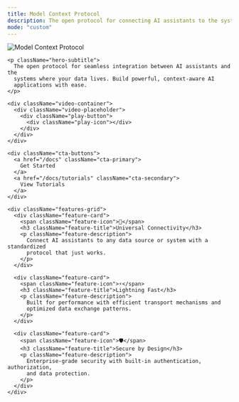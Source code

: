 ```yaml
---
title: Model Context Protocol
description: The open protocol for connecting AI assistants to the systems where data lives
mode: "custom"
---
```


<div className="landing-page">
  <div className="hero-section">
    <div className="hero-title">
      <img
        src="/logo/light.png"
        alt="Model Context Protocol"
        className="hero-logo"
      />
    </div>

    <p className="hero-subtitle">
      The open protocol for seamless integration between AI assistants and the
      systems where your data lives. Build powerful, context-aware AI
      applications with ease.
    </p>

    <div className="video-container">
      <div className="video-placeholder">
        <div className="play-button">
          <div className="play-icon"></div>
        </div>
      </div>
    </div>

    <div className="cta-buttons">
      <a href="/docs" className="cta-primary">
        Get Started
      </a>
      <a href="/docs/tutorials" className="cta-secondary">
        View Tutorials
      </a>
    </div>

    <div className="features-grid">
      <div className="feature-card">
        <span className="feature-icon">🔌</span>
        <h3 className="feature-title">Universal Connectivity</h3>
        <p className="feature-description">
          Connect AI assistants to any data source or system with a standardized
          protocol that just works.
        </p>
      </div>

      <div className="feature-card">
        <span className="feature-icon">⚡</span>
        <h3 className="feature-title">Lightning Fast</h3>
        <p className="feature-description">
          Built for performance with efficient transport mechanisms and
          optimized data exchange patterns.
        </p>
      </div>

      <div className="feature-card">
        <span className="feature-icon">🛡️</span>
        <h3 className="feature-title">Secure by Design</h3>
        <p className="feature-description">
          Enterprise-grade security with built-in authentication, authorization,
          and data protection.
        </p>
      </div>
    </div>

  </div>
</div>
